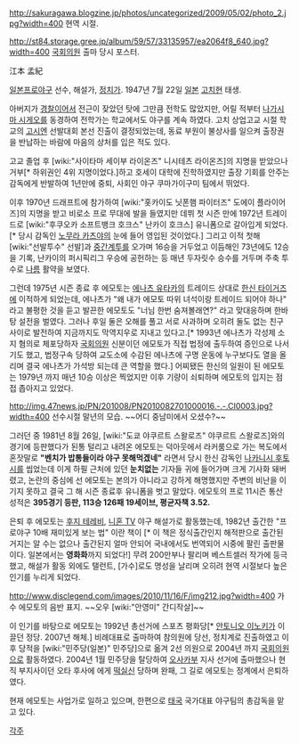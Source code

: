 http://sakuragawa.blogzine.jp/photos/uncategorized/2009/05/02/photo_2.jpg?width=400
현역 시절.

http://st84.storage.gree.jp/album/59/57/33135957/ea2064f8_640.jpg?width=400
[[국회의원]] 출마 당시 포스터.

江本 孟紀 

[[일본프로야구]] 선수, 해설가, [[정치가]]. 
1947년 7월 22일 [[일본]] [[고치]]현 태생.

아버지가 [[경찰]]이어서 전근이 잦았던 탓에 그만큼 전학도 많았지만, 어릴 적부터 [[나가시마 시게오]]를 동경하여 전학가는 학교에서도 야구를 계속 하였다. 고치 상업고교 시절 학교의 [[고시엔]] 선발대회 본선 진출이 결정되었는데, 동료 부원이 불상사를 일으켜 출장권을 반납하는 바람에 마음의 상처를 입은 적도 있다.

고교 졸업 후 [wiki:"사이타마 세이부 라이온즈" 니시테츠 라이온즈]의 지명을 받았으나 거부[* 하위권인 4위 지명이었다.]하고 호세이 대학에 진학하였지만 출장 기회를 안주는 감독에게 반발하여 1년만에 중퇴, 사회인 야구 쿠마가이구미 팀에서 뛰었다. 

이후 1970년 드래프트에 참가하여 [wiki:"홋카이도 닛폰햄 파이터즈" 도에이 플라이어즈]의 지명을 받고 비로소 프로 무대에 발을 들였지만 데뷔 첫 시즌 만에 1972년 트레이드로 [wiki:"후쿠오카 소프트뱅크 호크스" 난카이 호크스] 유니폼으로 갈아입게 되었다.[* 당시 감독인 [[노무라 카츠야]]의 눈에 들어 영입된 것이었다.] 그리고 이적 첫해 [wiki:"선발투수" 선발]과 [[중간계투]]를 오가며 16승을 거두었고 이듬해인 73년에도 12승을 기록, 난카이의 퍼시픽리그 우승에 공헌하는 등 매년 두자릿수 승수를 거두며 주축 투수로 [[나름]] 활약을 보였다.

그런데 1975년 시즌 종료 후 에모토는 [[에나츠 유타카]]의 트레이드 상대로 [[한신 타이거즈]]에 이적하게 되었는데, 에나츠가 "왜 내가 에모토 따위 녀석이랑 트레이드 되어야 하나" 라고 불평한 것을 듣고 발끈한 에모토도 "너님 한번 숨져볼래연?" 라고 맞대응하며 한바탕 설전을 벌였다. 그러나 후일 둘은 오해를 풀고 서로 사과하며 오히려 둘도 없는 친구사이로 발전하여 지금까지도 막역지우로 지내고 있다고.[* 1993년 에나츠가 각성제 소지 혐의로 체포당하자 [[국회의원]] 신분이던 에모토가 직접 법정에 출두하여 증인으로 나서기도 했고, 법정구속 당하여 교도소에 수감된 에나츠에 구명 운동에 누구보다도 열을 올리며 결국 에나츠가 가석방 되는데 큰 역할을 했다.] 어찌됐든 한신의 일원이 된 에모토는 1979년 까지 매년 10승 이상은 찍었지만 이후 기량이 쇠퇴하며 에모토의 입지는 점접 좁아지고 있었다. 


http://img.47news.jp/PN/201008/PN2010082701000016.-.-.CI0003.jpg?width=400
선수시절 말년의 모습. ~~어디 중남미에서 오셨수?~~

그러던 중 1981년 8월 26일, [wiki:"도쿄 야쿠르트 스왈로즈" 야쿠르트 스왈로즈]와의 경기에 등판했다가 된통 털리고 내려온 에모토는 덕아웃에서 라커룸으로 가는 복도에서 혼잣말로 '''"벤치가 밥통들이라 야구 못해먹겠네"''' 라면서 당시 한신 감독인 [[나카니시 후토시]]를 씹었는데 이게 하필 근처에 있던 '''눈치없는''' 기자들 귀에 들어가며 크게 기사화 돼버렸고, 논란의 중심에 선 에모토는 본의가 아니라고 강하게 해명했지만 주변의 비난을 이기지 못하고 결국 그 해 시즌 종료후 유니폼을 벗고 말았다. 에모토의 프로 11시즌 통산 성적은 '''395경기 등판, 113승 126패 19세이브, 평균자책 3.52.'''

은퇴 후 에모토는 [[후지 테레비]], [[니혼 TV]] 야구 해설가로 활동했는데, 1982년 출간한 "프로야구 10배 재미있게 보는 법" 이란 책이 [* 이 책은 정식출간인지 해적판으로 출간된거지는 알 수는 없으나 출간된지 얼마 안되어 국내에서도 번역되어 시중에 팔린 출판물이다. 일본에서는 '''영화화'''까지 되었다!] 무려 200만부나 팔리며 베스트셀러 작가에 등극했고, 해설가 활동 외에도 탤런트, [가수]로도 명성을 날리며 오히려 현역 시절보다 높은 인기를 누리게 되었다. 

http://www.disclegend.com/images/2010/11/16/F/img212.jpg?width=400
가수 에모토의 음반 표지. ~~오우 [wiki:"안영미" 간디작살]~~

이 인기를 바탕으로 에모토는 1992년 총선거에 스포츠 평화당[* [[안토니오 이노키]]가 이끌던 정당. 2007년 해체.] 비례대표로 출마하여 참의원에 당선, 정치계로 진출하였고 이후 당적을 [wiki:"민주당(일본)" 민주당]으로 옮겨 2선 의원으로 2004년 까지 [[국회의원]]으로 활동하였다. 2004년 1월 민주당을 탈당하여 [[오사카]]부 지사 선거에 출마했으나 현직 부지사이던 오타 후사에 에게 [[떡실신]] 당하며 완패, 그 길로 에모토는 정계에서 은퇴하였다.

현재 에모토는 사업가로 일하고 있으며, 한편으로 [[태국]] 국가대표 야구팀의 총감독을 맡고 있다.

[[각주]] 

